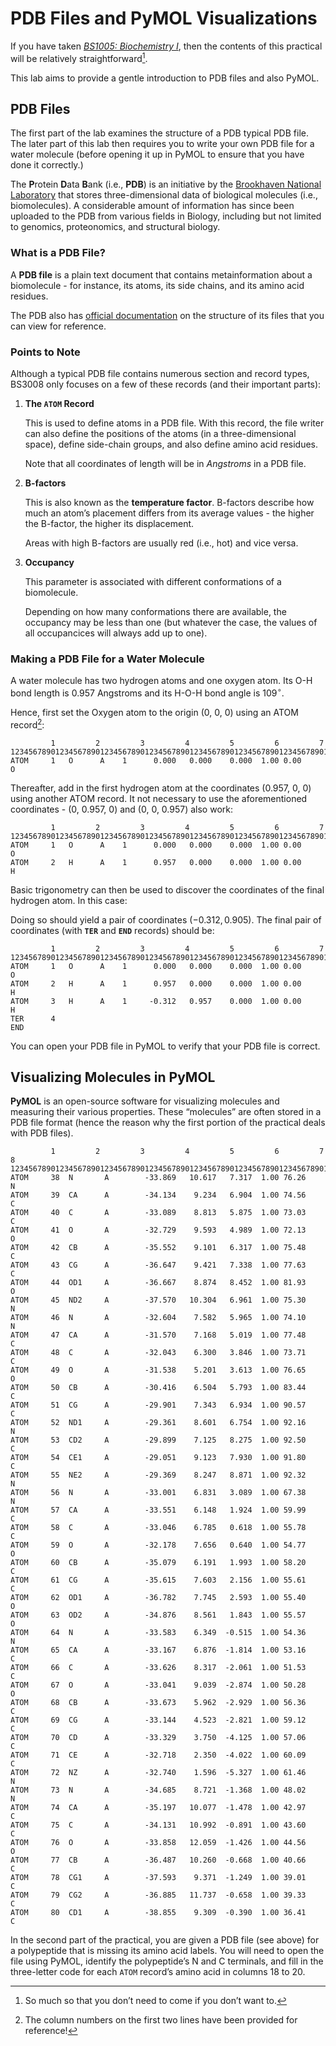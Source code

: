 # PDB Files and PyMOL Visualizations 

If you have taken [*BS1005: Biochemistry I*](https://labs.sbs.ntu.edu.sg/obtl/obtl.aspx?sch=sbs&p=BS1005), then the contents of this practical will be relatively straightforward^[So much so that you don't need to come if you don't want to.].

This lab aims to provide a gentle introduction to PDB files and also PyMOL.

## PDB Files

The first part of the lab examines the structure of a PDB typical PDB file.  The later part of this lab then requires you to write your own PDB file for a water molecule (before opening it up in PyMOL to ensure that you have done it correctly.)

The **P**rotein **D**ata **B**ank (i.e., **PDB**) is an initiative by the [Brookhaven National Laboratory](https://www.bnl.gov/world/) that stores three-dimensional data of biological molecules (i.e., biomolecules).  A considerable amount of information has since been uploaded to the PDB from various fields in Biology, including but not limited to genomics, proteonomics, and structural biology.

### What is a PDB File?

A **PDB file** is a plain text document that contains metainformation about a biomolecule - for instance, its atoms, its side chains, and its amino acid residues.  

The PDB also has [official documentation](https://files.wwpdb.org/pub/pdb/doc/format_descriptions/Format_v33_Letter.pdf) on the structure of its files that you can view for reference.

### Points to Note 

Although a typical PDB file contains numerous section and record types, BS3008 only focuses on a few of these records (and their important parts):

1.  **The `ATOM` Record**

    This is used to define atoms in a PDB file.  With this record, the file writer can also define the positions of the atoms (in a three-dimensional space), define side-chain groups, and also define amino acid residues.
    
    Note that all coordinates of length will be in *Angstroms* in a PDB file.

1.  **B-factors**

    This is also known as the **temperature factor**.  B-factors describe how much an atom's placement differs from its average values - the higher the B-factor, the higher its displacement.  
    
    Areas with high B-factors are usually red (i.e., hot) and vice versa.
    
1.  **Occupancy**

    This parameter is associated with different conformations of a biomolecule.  
    
    Depending on how many conformations there are available, the occupancy may be less than one (but whatever the case, the values of all occupancices will always add up to one).
  
### Making a PDB File for a Water Molecule 

A water molecule has two hydrogen atoms and one oxygen atom.  Its O-H bond length is 0.957 Angstroms and its H-O-H bond angle is $109^\circ$.  

Hence, first set the Oxygen atom to the origin (0, 0, 0) using an ATOM record^[The column numbers on the first two lines have been provided for reference!]:

```
         1         2         3         4         5         6         7
1234567890123456789012345678901234567890123456789012345678901234567890123456789
ATOM     1   O      A    1      0.000   0.000    0.000  1.00 0.00            O
```

Thereafter, add in the first hydrogen atom at the coordinates (0.957, 0, 0) using another ATOM record. It not necessary to use the aforementioned coordinates - (0, 0.957, 0) and (0, 0, 0.957) also work:

```
         1         2         3         4         5         6         7
1234567890123456789012345678901234567890123456789012345678901234567890123456789
ATOM     1   O      A    1      0.000   0.000    0.000  1.00 0.00            O
ATOM     2   H      A    1      0.957   0.000    0.000  1.00 0.00            H
```

Basic trigonometry can then be used to discover the coordinates of the final hydrogen atom.  In this case:

\begin{align}
  x &= -\cos(71^\circ) * 0.957 \\ 
  y &= \sin(71^\circ) * 0.957
\end{align}

Doing so should yield a pair of coordinates $(-0.312, 0.905)$.  The final pair of coordinates (with **`TER`** and **`END`** records) should be:

```
         1         2         3         4         5         6         7
1234567890123456789012345678901234567890123456789012345678901234567890123456789
ATOM     1   O      A    1      0.000   0.000    0.000  1.00 0.00            O
ATOM     2   H      A    1      0.957   0.000    0.000  1.00 0.00            H
ATOM     3   H      A    1     -0.312   0.957    0.000  1.00 0.00            H
TER      4
END 
```

You can open your PDB file in PyMOL to verify that your PDB file is correct.

## Visualizing Molecules in PyMOL

**PyMOL** is an open-source software for visualizing molecules and measuring their various properties.  These "molecules" are often stored in a PDB file format (hence the reason why the first portion of the practical deals with PDB files).

```
         1         2         3         4         5         6         7         8
12345678901234567890123456789012345678901234567890123456789012345678901234567890
ATOM     38  N       A        -33.869   10.617   7.317  1.00 76.26           N
ATOM     39  CA      A        -34.134    9.234   6.904  1.00 74.56           C
ATOM     40  C       A        -33.089    8.813   5.875  1.00 73.03           C
ATOM     41  O       A        -32.729    9.593   4.989  1.00 72.13           O
ATOM     42  CB      A        -35.552    9.101   6.317  1.00 75.48           C
ATOM     43  CG      A        -36.647    9.421   7.338  1.00 77.63           C
ATOM     44  OD1     A        -36.667    8.874   8.452  1.00 81.93           O
ATOM     45  ND2     A        -37.570   10.304   6.961  1.00 75.30           N
ATOM     46  N       A        -32.604    7.582   5.965  1.00 74.10           N
ATOM     47  CA      A        -31.570    7.168   5.019  1.00 77.48           C
ATOM     48  C       A        -32.043    6.300   3.846  1.00 73.71           C
ATOM     49  O       A        -31.538    5.201   3.613  1.00 76.65           O
ATOM     50  CB      A        -30.416    6.504   5.793  1.00 83.44           C
ATOM     51  CG      A        -29.901    7.343   6.934  1.00 90.57           C
ATOM     52  ND1     A        -29.361    8.601   6.754  1.00 92.16           N
ATOM     53  CD2     A        -29.899    7.125   8.275  1.00 92.50           C
ATOM     54  CE1     A        -29.051    9.123   7.930  1.00 91.80           C
ATOM     55  NE2     A        -29.369    8.247   8.871  1.00 92.32           N
ATOM     56  N       A        -33.001    6.831   3.089  1.00 67.38           N
ATOM     57  CA      A        -33.551    6.148   1.924  1.00 59.99           C
ATOM     58  C       A        -33.046    6.785   0.618  1.00 55.78           C
ATOM     59  O       A        -32.178    7.656   0.640  1.00 54.77           O
ATOM     60  CB      A        -35.079    6.191   1.993  1.00 58.20           C
ATOM     61  CG      A        -35.615    7.603   2.156  1.00 55.61           C
ATOM     62  OD1     A        -36.782    7.745   2.593  1.00 55.40           O
ATOM     63  OD2     A        -34.876    8.561   1.843  1.00 55.57           O
ATOM     64  N       A        -33.583    6.349  -0.515  1.00 54.36           N
ATOM     65  CA      A        -33.167    6.876  -1.814  1.00 53.16           C
ATOM     66  C       A        -33.626    8.317  -2.061  1.00 51.53           C
ATOM     67  O       A        -33.041    9.039  -2.874  1.00 50.28           O
ATOM     68  CB      A        -33.673    5.962  -2.929  1.00 56.36           C
ATOM     69  CG      A        -33.144    4.523  -2.821  1.00 59.12           C
ATOM     70  CD      A        -33.329    3.750  -4.125  1.00 57.06           C
ATOM     71  CE      A        -32.718    2.350  -4.022  1.00 60.09           C
ATOM     72  NZ      A        -32.740    1.596  -5.327  1.00 61.46           N
ATOM     73  N       A        -34.685    8.721  -1.368  1.00 48.02           N
ATOM     74  CA      A        -35.197   10.077  -1.478  1.00 42.97           C
ATOM     75  C       A        -34.131   10.992  -0.891  1.00 43.60           C
ATOM     76  O       A        -33.858   12.059  -1.426  1.00 44.56           O
ATOM     77  CB      A        -36.487   10.260  -0.668  1.00 40.66           C
ATOM     78  CG1     A        -37.593    9.371  -1.249  1.00 39.01           C
ATOM     79  CG2     A        -36.885   11.737  -0.658  1.00 39.33           C
ATOM     80  CD1     A        -38.855    9.309  -0.390  1.00 36.41           C
```

In the second part of the practical, you are given a PDB file (see above) for a polypeptide that is missing its amino acid labels.  You will need to open the file using PyMOL, identify the polypeptide's N and C terminals, and fill in the three-letter code for each `ATOM` record's amino acid in columns 18 to 20.
